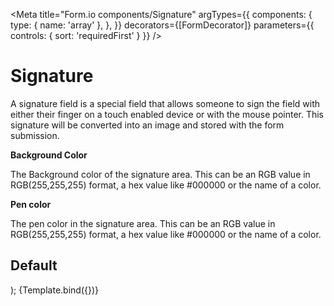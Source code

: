 <!-- Button.stories.mdx -->

<Meta
  title="Form.io components/Signature"
  argTypes={{
    components: {
      type: { name: 'array' },
    },
  }}
  decorators={[FormDecorator]}
  parameters={{
    controls: { sort: 'requiredFirst' }
  }}
/>

# Signature

A signature field is a special field that allows someone to sign the field with either their finger on a touch enabled device or with the mouse pointer. This signature will be converted into an image and stored with the form submission.

**Background Color**

The Background color of the signature area. This can be an RGB value in RGB(255,255,255) format, a hex value like #000000 or the name of a color.

**Pen color**

The pen color in the signature area. This can be an RGB value in RGB(255,255,255) format, a hex value like #000000 or the name of a color.


## Default

  <FormioComponent components={components}/>
);

<Canvas>
  <Story name="Default" args={{ 
      components: [
        {
          key: 'basic', 
          type: 'SignatureField',
          label: 'basic',
          components: [
                {
                  key: 'Title signature',
                  type: 'signature',
                  label: '# Label',
                }
              ],
        }
      ]
    }}>
    {Template.bind({})}
  </Story>
</Canvas>

<Props story="Default" />